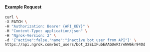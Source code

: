 
#### Example Request

```bash
curl \
-X PATCH \
-H "Authorization: Bearer {API_KEY}" \
-H "Content-Type: application/json" \
-H "Ngrok-Version: 2" \
-d '{"active":false,"name":"inactive bot user from API"}' \
https://api.ngrok.com/bot_users/bot_32ELIFubEAAGUeRtreNW6kr94Od
```
